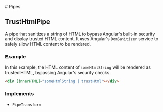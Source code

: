 
[//]: # (Do not edit directly)
[//]: # (Generated by the Cocokits TypeDoc custom theme on Tue Oct 15 2024 22:11:40 GMT+0200)



<Meta title='Utils/Pipes'/>
<MdxDocPage groupTitle='Utils' toc={tocItems} utilsPage={true} hideCckThemeSwitcher={true}>
# Pipes

## TrustHtmlPipe

A pipe that sanitizes a string of HTML to bypass Angular's built-in security and display trusted HTML content.
It uses Angular's `DomSanitizer` service to safely allow HTML content to be rendered.

### Example

In this example, the HTML content of `someHtmlString` will be rendered as trusted HTML, bypassing Angular's security checks.
```html
<div [innerHTML]="someHtmlString | trustHtml"></div>
```

### Implements

- `PipeTransform`

</MdxDocPage>
